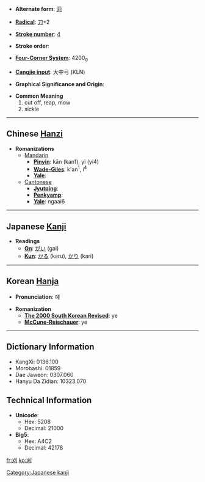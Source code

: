 * '''Alternate form''': [[苅]]

* '''[[Wiktionary:Chinese radical index| Radical]]''': [[Wiktionary:Chinese radical index 刀|刀]]+2

* '''[[Wiktionary:Chinese total strokes index|Stroke number]]''': [[Wiktionary:Chinese total strokes index 4|4]]

* '''Stroke order''': 

* '''[[Wiktionary:Chinese four corner index|Four-Corner System]]''': 4200<sub>0</sub>

* '''[[Wiktionary:Chinese Cangjie index|Cangjie input]]''': 大中弓 (KLN)

* '''Graphical Significance and Origin''': 

* '''Common Meaning'''
*#cut off, reap, mow
*# sickle


----

== Chinese [[Hanzi]] ==

* '''Romanizations'''
** [[Mandarin]]
*** '''[[Pinyin]]''': kān (kan1), yì (yi4)
*** '''[[Wade-Giles]]''': k'an<sup>1</sup>, i<sup>4</sup>
*** '''[[Yale]]''': 
**[[Cantonese]]
***'''[[Jyutping]]''':
***'''[[Penkyamp]]''': 
***'''[[Yale]]''': ngaai6


----

== Japanese [[Kanji]] ==

* '''Readings'''
** '''[[On]]''': [[がい]] (gai)
** '''[[Kun]]''': [[かる]] (karu), [[かり]] (kari)


----

== Korean [[Hanja]] ==

* '''Pronunciation''': 예

* '''Romanization'''
** '''[[The 2000 South Korean Revised Romanization|The 2000 South Korean Revised]]''': ye
** '''[[McCune-Reischauer]]''': ye

----

== Dictionary Information ==

* KangXi: 0136.100
* Morobashi: 01859
* Dae Jaweon: 0307.060
* Hanyu Da Zidian: 10323.070

== Technical Information ==

* '''Unicode''':
** Hex: 5208
** Decimal: 21000
* '''Big5''':
** Hex: A4C2
** Decimal: 42178

[[Category:Japanese kanji]]

[[fr:刈]]
[[ko:刈]]